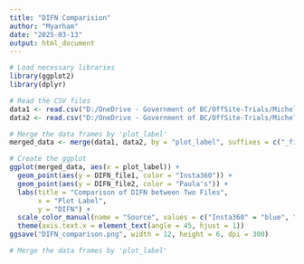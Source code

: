 ```yaml
---
title: "DIFN Comparision"
author: "Myarham"
date: "2025-03-13"
output: html_document
---
```


```r
# Load necessary libraries
library(ggplot2)
library(dplyr)

# Read the CSV files
data1 <- read.csv("D:/OneDrive - Government of BC/OffSite-Trials/Michelle/Lw_Understory/Insta360_Canopy_photos/canopy_output_all_clean.csv")
data2 <- read.csv("D:/OneDrive - Government of BC/OffSite-Trials/Michelle/Lw_Understory/Insta360_Canopy_photos/paula's_canopy_output_all.csv")
```



```r
# Merge the data frames by 'plot_label'
merged_data <- merge(data1, data2, by = "plot_label", suffixes = c("_file1", "_file2"))

# Create the ggplot
ggplot(merged_data, aes(x = plot_label)) +
  geom_point(aes(y = DIFN_file1, color = "Insta360")) +
  geom_point(aes(y = DIFN_file2, color = "Paula's")) +
  labs(title = "Comparison of DIFN between Two Files",
       x = "Plot Label",
       y = "DIFN") +
  scale_color_manual(name = "Source", values = c("Insta360" = "blue", "Paula's" = "red")) +
  theme(axis.text.x = element_text(angle = 45, hjust = 1))
ggsave("DIFN_comparison.png", width = 12, height = 6, dpi = 300)


```



```r
# Merge the data frames by 'plot_label'



```


